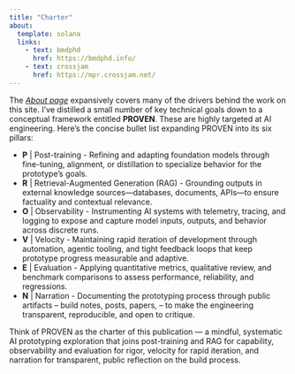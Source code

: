 ```yaml
---
title: "Charter"
about:
  template: solana
  links:
    - text: bmdphd
      href: https://bmdphd.info/
    - text: crossjam
      href: https://mpr.crossjam.net/
---
```


The [_About page_](about.qmd) expansively covers many of the
drivers behind the work on this site. I’ve distilled a small number of
key technical goals down to a conceptual framework entitled
**PROVEN**. These are highly targeted at AI engineering. Here’s the
concise bullet list expanding PROVEN into its six pillars:

- **P** | Post-training - Refining and adapting foundation models through
	fine-tuning, alignment, or distillation to specialize behavior for
	the prototype’s goals.
- **R** | Retrieval-Augmented Generation (RAG) - Grounding outputs in
	external knowledge sources—databases, documents, APIs—to ensure
	factuality and contextual relevance. 
- **O** | Observability - Instrumenting AI systems with telemetry,
	tracing, and logging to expose and capture model inputs, outputs,
	and behavior across discrete runs.
- **V** | Velocity - Maintaining rapid iteration of development through
	automation, agentic tooling, and tight feedback loops that keep
	prototype progress measurable and adaptive.
- **E** | Evaluation - Applying quantitative metrics, qualitative review,
	and benchmark comparisons to assess performance, reliability, and
	regressions.
- **N** | Narration - Documenting the prototyping process through public
  artifacts -- build notes, posts, papers, -- to make the engineering
  transparent, reproducible, and open to critique.

Think of PROVEN as the charter of this publication — a mindful,
systematic AI prototyping exploration that joins post-training and RAG
for capability, observability and evaluation for rigor, velocity for
rapid iteration, and narration for transparent, public reflection on
the build process.
